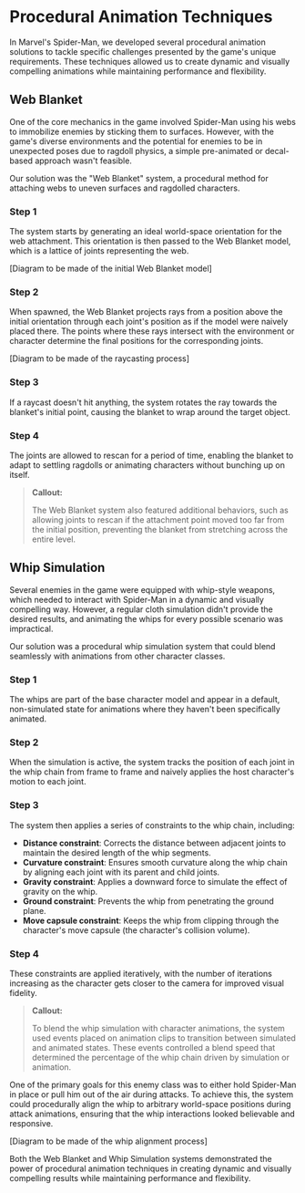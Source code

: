 
# Procedural Animation Techniques

In Marvel's Spider-Man, we developed several procedural animation solutions to tackle specific challenges presented by the game's unique requirements. These techniques allowed us to create dynamic and visually compelling animations while maintaining performance and flexibility.

## Web Blanket

One of the core mechanics in the game involved Spider-Man using his webs to immobilize enemies by sticking them to surfaces. However, with the game's diverse environments and the potential for enemies to be in unexpected poses due to ragdoll physics, a simple pre-animated or decal-based approach wasn't feasible.

Our solution was the "Web Blanket" system, a procedural method for attaching webs to uneven surfaces and ragdolled characters.

<Steps>

### Step 1

The system starts by generating an ideal world-space orientation for the web attachment. This orientation is then passed to the Web Blanket model, which is a lattice of joints representing the web.

[Diagram to be made of the initial Web Blanket model]

### Step 2

When spawned, the Web Blanket projects rays from a position above the initial orientation through each joint's position as if the model were naively placed there. The points where these rays intersect with the environment or character determine the final positions for the corresponding joints.

[Diagram to be made of the raycasting process]

### Step 3

If a raycast doesn't hit anything, the system rotates the ray towards the blanket's initial point, causing the blanket to wrap around the target object.

### Step 4

The joints are allowed to rescan for a period of time, enabling the blanket to adapt to settling ragdolls or animating characters without bunching up on itself.

</Steps>

> **Callout:**
>
> The Web Blanket system also featured additional behaviors, such as allowing joints to rescan if the attachment point moved too far from the initial position, preventing the blanket from stretching across the entire level.

## Whip Simulation

Several enemies in the game were equipped with whip-style weapons, which needed to interact with Spider-Man in a dynamic and visually compelling way. However, a regular cloth simulation didn't provide the desired results, and animating the whips for every possible scenario was impractical.

Our solution was a procedural whip simulation system that could blend seamlessly with animations from other character classes.

<Steps>

### Step 1

The whips are part of the base character model and appear in a default, non-simulated state for animations where they haven't been specifically animated.

### Step 2

When the simulation is active, the system tracks the position of each joint in the whip chain from frame to frame and naively applies the host character's motion to each joint.

### Step 3

The system then applies a series of constraints to the whip chain, including:

- **Distance constraint**: Corrects the distance between adjacent joints to maintain the desired length of the whip segments.
- **Curvature constraint**: Ensures smooth curvature along the whip chain by aligning each joint with its parent and child joints.
- **Gravity constraint**: Applies a downward force to simulate the effect of gravity on the whip.
- **Ground constraint**: Prevents the whip from penetrating the ground plane.
- **Move capsule constraint**: Keeps the whip from clipping through the character's move capsule (the character's collision volume).

### Step 4

These constraints are applied iteratively, with the number of iterations increasing as the character gets closer to the camera for improved visual fidelity.

</Steps>

> **Callout:**
>
> To blend the whip simulation with character animations, the system used events placed on animation clips to transition between simulated and animated states. These events controlled a blend speed that determined the percentage of the whip chain driven by simulation or animation.

One of the primary goals for this enemy class was to either hold Spider-Man in place or pull him out of the air during attacks. To achieve this, the system could procedurally align the whip to arbitrary world-space positions during attack animations, ensuring that the whip interactions looked believable and responsive.

[Diagram to be made of the whip alignment process]

Both the Web Blanket and Whip Simulation systems demonstrated the power of procedural animation techniques in creating dynamic and visually compelling results while maintaining performance and flexibility.